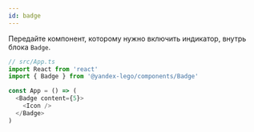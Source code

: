 ```yaml
---
id: badge
---
```


Передайте компонент, которому нужно включить индикатор, внутрь блока `Badge`.

```ts
// src/App.ts
import React from 'react'
import { Badge } from '@yandex-lego/components/Badge'

const App = () => (
  <Badge content={5}>
    <Icon />
  </Badge>
)
```
